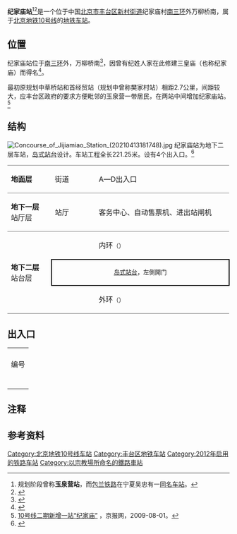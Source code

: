 {{NoteTA
|G1=Railway}}
{{Infobox station
|name = 纪家庙
|eng_name = Jijiamiao
|linecolour = {{北京地铁颜色|10}}
|image = Platform of Jijiamiao Station (20190923102926).jpg
|caption = 纪家庙站站台
|other_name = 
|country = {{PRC}}
|borough = [[北京市|北京市]][[丰台区|丰台区]][[新村街道_(北京市)|新村街道]]纪家庙村
|address = [[北京三环路|南三环]]外万柳桥南
|coordinates = {{Coord|39.847771|116.324699|type:railwaystation_region:CN-11_source:GoogleMaps|display=inline,title}}
|elevation = 
|operator = [[北京市地铁运营有限公司|北京市地铁运营有限公司]]
|lines = {{北京地铁线路名|10|SL}}
|distance = 
|platform = 1座[[島式月台|島式月台]]
|tracks = 2条
|connections = 公交站：西马厂北口
|structure = 地下车站
|hall = 整体式站厅
|depth = 
|levels = 
|interchange = 
|exits = 3个
|architect = 
|architectural_style = 
|colour = 白色
|type = 
|status = 运营中
|code = 
|built = 
|opened = 2012年12月30日
|pass_year = 
|passengers = 
|trains = 
|station_hours = 
|hours = 
|first = {{北京地铁线路名|10|S}}
:内环：05:49
:外环：05:22
|last = {{北京地铁线路名|10|S}}
:内环：21:57
:内环往{{站|巴沟}}：23:43
:内环往{{站|成寿寺}}：22:22
:外环：21:23
:外环往{{站|车道沟}}：23:08
|adjacent = {{Adjacent stations|system=北京地铁|line=10|left=草桥|right=首经贸|note-left=1.547km|note-mid=距离[[巴沟站|巴沟]]38.618km|note-right=1.143km}}
|route_map = {{Routemap|inline=yes|map=
utSTRf\utSTRg~~ ~~{{rmr|Licon=U|{{stl|北京地铁|草桥}}}}
utSTR+BSl\utSTR+BSr
utSTR+BSl\utSTR+BSr
utSTRf\utSTRg~~ ~~{{rmr|Licon=D|{{stl|北京地铁|首经贸}}}}
}}
}}
'''纪家庙站'''<ref group="注">规划阶段曾称'''玉泉营站'''，而[[包兰铁路|包兰铁路]]在宁夏吴忠有一[[玉泉营站|同名车站]]。</ref><ref>{{cite news|url=http://news.sohu.com/20120214/n334718678.shtml|title=北京地铁10号线二期车站命名征意见 公示期7天|date=2012-02-14|accessdate=2012-02-24|author=轩燕龙}}</ref>是一个位于中国[[北京市|北京市]][[丰台区|丰台区]][[新村街道_(北京市)|新村街道]]纪家庙村[[北京三环路|南三环]]外万柳桥南，属于[[北京地铁|北京地铁]][[北京地铁10号线|10号线]]的[[地铁车站|地铁车站]]。

== 位置 ==
纪家庙站位于[[北京三环路|南三环]]外，万柳桥南<ref>{{cite web|url=http://www.bjghw.gov.cn/web/static/articles/catalog_14300/article_ff80808123fa497b0124529d88dc0010/ff80808123fa497b0124529d88dc0010.html|title=轨道交通地铁10号线二期公告|date=2009-10-14|accessdate=2012-02-14|publisher=[[北京市规划委员会|北京市规划委员会]]|archive-url=https://web.archive.org/web/20121018191648/http://www.bjghw.gov.cn/web/static/articles/catalog_14300/article_ff80808123fa497b0124529d88dc0010/ff80808123fa497b0124529d88dc0010.html|archive-date=2012-10-18|dead-url=yes}}</ref>，因曾有纪姓人家在此修建三皇庙（也称纪家庙）而得名<ref>{{Cite book|title=北京地铁站名掌故|last=户力平|publisher=东方出版社|year=2020|isbn=978-7-5207-1180-7|location=北京|pages=253|first=|quote=原有三皇庙一座，为纪姓集资修建，时称纪家庙。}}</ref>。

最初原规划中草桥站和首经贸站（规划中曾称樊家村站）相距2.7公里，间距较大，应丰台区政府的要求方便毗邻的玉泉营一带居民，在两站中间增加纪家庙站。<ref>[http://www.bjd.com.cn/bjxw/bjsz/zwgh/200908/t20090801_532903.htm 10号线二期新增一站“纪家庙”] {{webarchive|url=https://web.archive.org/web/20100223212654/http://www.bjd.com.cn/bjxw/bjsz/zwgh/200908/t20090801_532903.htm |date=2010-02-23 }}，京报网，2009-08-01。</ref>

== 结构 ==
[[File:Concourse_of_Jijiamiao_Station_(20210413181748).jpg|thumb]]
纪家庙站为地下二层车站，[[岛式站台|岛式站台]]设计。车站工程全长221.25米。设有4个出入口。<ref>{{cite web|url=http://www.bjlq.com/html/2010-05/412.html|title=玉泉营地铁车站|date=2011-05-24|accessdate=2012-02-24|publisher=北京路桥集团}}{{dead link|date=2018年4月 |bot=InternetArchiveBot |fix-attempted=yes }}</ref>
{|cellspacing=0 cellpadding=3
|style="border-top:solid 1px gray;border-bottom:solid 1px gray;" width=100|'''地面层'''
|style="border-top:solid 1px gray;border-bottom:solid 1px gray;" width=100|街道
|style="border-top:solid 1px gray;border-bottom:solid 1px gray;" width=350|A—D出入口
|-
|style="border-bottom:solid 1px gray;"|'''地下一层'''<br />站厅层
|style="border-bottom:solid 1px gray;"|站厅
|style="border-bottom:solid 1px gray;"|客务中心、自动售票机、进出站闸机
|-
|style="border-bottom:solid 1px gray;" rowspan=3|'''地下二层'''<br />站台层
|{{arrow|L}}
|{{北京地铁线路名|10|c}}内环<small>（{{站|首经贸}}）</small>
|-
|style="border-right:solid 2px black;border-left:solid 2px black;border-top:solid 2px black;border-bottom:solid 2px black;" colspan=2|<center><small>[[岛式站台|岛式站台]]，左側開门</small></center>
|-
|style="border-bottom:solid 1px gray;"|{{arrow|R}}
|style="border-bottom:solid 1px gray;"|{{北京地铁线路名|10|c}}外环<small>（{{站|草桥}}）</small>
|}

== 出入口 ==
{| class="wikitable"
| colspan="5" align="center" bgcolor="{{北京地铁颜色|10}}" |
|-
! 编号
! 指示
! 建议前往的目的地
! 照片
! 无障碍设施
|-
|{{港鐵出口|A}}
|
|郑王坟280号院
|[[File:Exit_A_of_Jijiamiao_Station_(20210413181223).jpg|150px]]
|{{n/a}}
|-
|{{港鐵出口|B|附=升}}
|
|亿朋苑1区
|[[File:Exit_B_of_Jijiamiao_Station_(20210413181018).jpg|150px]]
|[[File:Exit_B_lift_of_Jijiamiao_Station_(20210413162649).jpg|150px]]
|-
|{{港鐵出口|D}}
|
|郑王坟97号院
|[[File:Exit_D_of_Jijiamiao_Station_(20210413181526).jpg|150px]]
|{{n/a}}
|-
| colspan="5" bgcolor="#EEEEEE" | {{港鐵出口|註=升}}
|}

== 注释 ==
{{reflist|group="注"}}

== 参考资料 ==
{{commonscat|Jijiamiao Station}}
{{reflist}}

{{北京地铁10号线}}

[[Category:北京地铁10号线车站|Category:北京地铁10号线车站]]
[[Category:丰台区地铁车站|Category:丰台区地铁车站]]
[[Category:2012年启用的铁路车站|Category:2012年启用的铁路车站]]
[[Category:以宗教場所命名的鐵路車站|Category:以宗教場所命名的鐵路車站]]